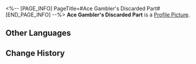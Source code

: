 <%-- [PAGE_INFO]
PageTitle=#Ace Gambler's Discarded Part#
[END_PAGE_INFO] --%>
{{Item Infobox
|id          = 140433
|image       = Item Ace Gambler's Discarded Part.png
|type        = Mission Item
|invCategory = Missions
|rarity      = 3
|effect      = 
|description = A part given to you by an Intellitron guest known as the "Ace Gambler." Its purpose remains a mystery.
}}
{{Description|''"Just carry it with you, even if as a talisman."''}}
'''Ace Gambler's Discarded Part''' is a [[Profile Picture]].

==Other Languages==
{{Other Languages
|en   = Ace Gambler's Discarded Part
|zhs  = 赌神的废弃零件
|zht  = 賭神的廢棄零件
|ja   = ゴッド・ギャンブラーの廃棄したパーツ
|ko   = 도박의 신의 폐기된 부속품
|es   = Componente descartado del Dios del Juego
|fr   = Pièce superflue du Dieu des paris
|ru   = Ненужная деталь Бога Азарта
|th   = อะไหล่ของเจ้าแห่งการเดิมพัน
|vi   = Linh Kiện Bỏ Đi Của Thần Bài
|de   = Das weggeworfene Teil vom Gott des Glücksspiels
|id   = Komponen Usang Dewa Judi
|pt   = Parte Descartada do Ás das Apostas
}}

==Change History==
{{Change History|2.0}}
